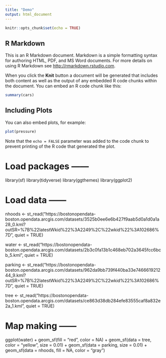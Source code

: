 ```yaml
---
title: "Demo"
output: html_document
---
```


```r
knitr::opts_chunk$set(echo = TRUE)
```

## R Markdown

This is an R Markdown document. Markdown is a simple formatting syntax for authoring HTML, PDF, and MS Word documents. For more details on using R Markdown see <http://rmarkdown.rstudio.com>.

When you click the **Knit** button a document will be generated that includes both content as well as the output of any embedded R code chunks within the document. You can embed an R code chunk like this:

```r
summary(cars)
```

## Including Plots

You can also embed plots, for example:

```r
plot(pressure)
```

Note that the `echo = FALSE` parameter was added to the code chunk to prevent printing of the R code that generated the plot.

# Load packages ------

library(sf)
library(tidyverse)
library(ggthemes)
library(ggplot2)

# Load data  ------

nhoods <- st_read("https://bostonopendata-boston.opendata.arcgis.com/datasets/3525b0ee6e6b427f9aab5d0a1d0a1a28_0.kml?outSR=%7B%22latestWkid%22%3A2249%2C%22wkid%22%3A102686%7D", quiet = TRUE)

water <- st_read("https://bostonopendata-boston.opendata.arcgis.com/datasets/2b3c0fa13b1c468eb702a3645fcc6bcb_5.kml", quiet = TRUE)

parking <- st_read("https://bostonopendata-boston.opendata.arcgis.com/datasets/962da9bb739f440ba33e746661921244_9.kml?outSR=%7B%22latestWkid%22%3A2249%2C%22wkid%22%3A102686%7D", quiet = TRUE)

tree <- st_read("https://bostonopendata-boston.opendata.arcgis.com/datasets/ce863d38db284efe83555caf8a832e2a_1.kml", quiet = TRUE)

# Map making ------


ggplot(water) +
   geom_sf(fill = "red", color = NA) +
   geom_sf(data = tree, color = "yellow", size = 0.01) +
   geom_sf(data = parking, size = 0.01) +
   geom_sf(data = nhoods, fill = NA, color = "gray")


